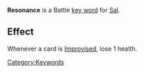 '''Resonance''' is a Battle [[Key Words|key word]] for [[Sal]].

==Effect==
Whenever a card is [[Improvise|Improvised]], lose 1 health.


[[Category:Keywords]]